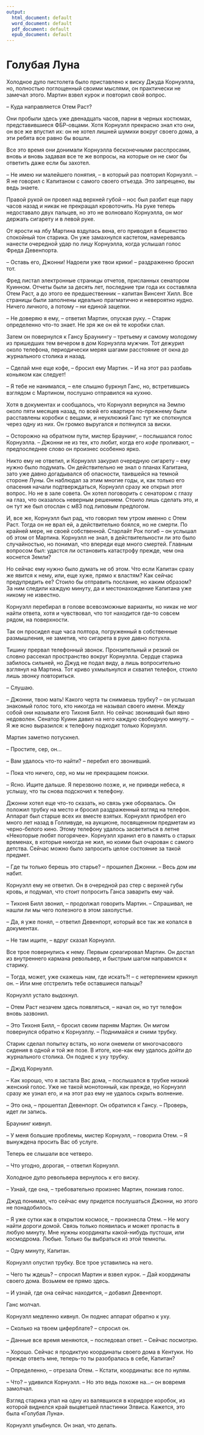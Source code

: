 ```yaml
---
output:
  html_document: default
  word_document: default
  pdf_document: default
  epub_document: default
---
```


# Голубая Луна {#23}

Холодное дуло пистолета было приставлено к виску Джуда Корнуэлла, но, полностью поглощенный своими мыслями, он практически не замечал этого. Мартин взвел курок и повторил свой вопрос.

– Куда направляется Отем Раст?

Они пробыли здесь уже двенадцать часов, парни в черных костюмах, представившиеся ФБР-овцами. Хотя Корнуэлл прекрасно знал кто они, он все же впустил их: он не хотел лишней шумихи вокруг своего дома, а эти ребята все равно бы вошли.

Все это время они донимали Корнуэлла бесконечными расспросами, вновь и вновь задавая все те же вопросы, на которые он не смог бы ответить даже если бы захотел.

– Не имею ни малейшего понятия, – в который раз повторил Корнуэлл. – Я не говорил с Капитаном с самого своего отъезда. Это запрещено, вы ведь знаете.

Правой рукой он провел над верхней губой – нос был разбит еще пару часов назад и никак не прекращал кровоточить. На руке теперь недоставало двух пальцев, но это не волновало Корнуэлла, он мог держать сигарету и в левой руке.

От ярости на лбу Мартина вздулась вена, его приводил в бешенство спокойный тон старика. Он уже замахнулся кастетом, намереваясь нанести очередной удар по лицу Корнуэлла, когда услышал голос Фреда Девенпорта.

– Оставь его, Джонни! Надоели уже твои крики! – раздраженно бросил тот.

Фред листал электронные страницы отчетов, присланных сенатором Куинном. Отчеты были за десять лет, последние три года их составляла Отем Раст, а до этого ее предшественник – капитан Винсент Хилл. Все страницы были заполнены идеально прагматично и невероятно нудно. Ничего личного, а потому – ни единой зацепки.

– Не доверяю я ему, – ответил Мартин, опуская руку. – Старик определенно что-то знает. Не зря же он ей те коробки слал.

Затем он повернулся к Гансу Браунингу – третьему и самому молодому из пришедших тем вечером в дом Корнуэлла мужчин. Тот дежурил около телефона, периодически меряя шагами расстояние от окна до журнального столика и назад.

– Сделай мне еще кофе, – бросил ему Мартин. – И на этот раз разбавь коньяком как следует!

– Я тебе не нанимался, – еле слышно буркнул Ганс, но, встретившись взглядом с Мартином, послушно отправился на кухню.

Хотя в документах и сообщалось, что Корнуэлл вернулся на Землю около пяти месяцев назад, по всей его квартире по-прежнему были расставлены коробки с вещами, и неуклюжий Ганс тут же споткнулся через одну из них. Он громко выругался и потянулся за виски.

– Осторожно на обратном пути, мистер Браунинг, – послышался голос Корнуэлла. – Джонни не из тех, кто любит, когда его _кофе_ проливают, – предпоследнее слово он произнес особенно ярко.

Никто ему не ответил, и Корнуэлл закурил очередную сигарету – ему нужно было подумать. Он действительно не знал о планах Капитана, зато уже давно догадывался об опасности, таившейся на темной стороне Луны. Он наблюдал за этим многие годы, и, как только его опасения начали подтверждаться, Корнуэлл сразу же открыл этот вопрос. Но не в зале совета. Он хотел поговорить с сенатором с глазу на глаз, что оказалось неверным решением. Стоило лишь сделать это, и он тут же был отослан с м83 под липовым предлогом.

И, все же, Корнуэлл был рад, что говорил тем утром именно с Отем Раст. Тогда он не врал ей, а действительно боялся, но не смерти. По крайней мере, не своей собственной. Старлайт Рок погиб – он услышал об этом от Мартина. Корнуэлл не знал, в действительности ли это было случайностью, но понимал, что впереди еще много смертей. Главным вопросом был: удастся ли остановить катастрофу прежде, чем она коснется Земли?

Но сейчас ему нужно было думать не об этом. Что если Капитан сразу же явится к нему, или, еще хуже, прямо к властям? Как сейчас предупредить ее? Стоило бы отправить послание, но каким образом? За ним следили каждую минуту, да и местонахождение Капитана уже никому не известно.

Корнуэлл перебирал в голове всевозможные варианты, но никак не мог найти ответа, хотя и чувствовал, что тот находится где-то совсем рядом, на поверхности.

Так он просидел еще часа полтора, погруженный в собственные размышления, не заметив, что сигарета в руке давно потухла.

Тишину прервал телефонный звонок. Пронзительный и резкий он словно рассекал пространство вокруг Корнуэлла. Сердце старика забилось сильней, но Джуд не подал виду, а лишь вопросительно взглянул на Мартина. Тот криво ухмыльнулся и схватил телефон, стоило лишь звонку повториться.

– Слушаю.

– Джонни, твою мать! Какого черта ты снимаешь трубку? – он услышал знакомый голос того, кто никогда не называл своего имени. Между собой они называли его Тихоня Билл. Но сейчас звонивший был явно недоволен. Сенатор Куинн давил на него каждую свободную минуту. – Я же ясно выразился: к телефону подходит только Корнуэлл.

Мартин заметно потускнел.

– Простите, сер, он…

– Вам удалось что-то найти? – перебил его звонивший.

– Пока что ничего, сер, но мы не прекращаем поиски.

– Ясно. Ищите дальше. Я перезвоню позже, и, не приведи небеса, я услышу, что ты снова подскочил к телефону.

Джонни хотел еще что-то сказать, но связь уже оборвалась. Он положил трубку на место и бросил раздраженный взгляд на телефон. Аппарат был старше всех их вместе взятых. Корнуэлл приобрел его много лет назад в Голливуде, на аукционе, посвященном предметам из черно-белого кино. Этому телефону удалось засветиться в летне «Некоторые любят погорячее». Корнуэлл хранил его в память о старых временах, в которые никогда не жил, но коими был очарован с самого детства. Сейчас можно было запросить целое состояние за такой предмет.

– Где ты только берешь это старье? – прошипел Джонни. – Весь дом им набит.

Корнуэлл ему не ответил. Он в очередной раз стер с верхней губы кровь, и подумал, что стоит попросить Ганса заварить ему чай.

– Тихоня Билл звонил, – продолжал говорить Мартин. – Спрашивал, не нашли ли мы чего полезного в этом захолустье.

– Да, я уже понял, – ответил Девенпорт, который все так же копался в документах.

– Не там ищите, – вдруг сказал Корнуэлл.

Все трое повернулись к нему. Первым среагировал Мартин. Он достал из внутреннего кармана револьвер, и быстрым шагом направился к старику.

– Тогда, может, уже скажешь нам, где искать?! – с нетерпением крикнул он. – Или мне отстрелить тебе оставшиеся пальцы?

Корнуэлл устало выдохнул.

– Отем Раст незачем здесь появляться, – начал он, но тут телефон вновь зазвонил.

– Это Тихоня Билл, – бросил своим парням Мартин. Он мигом повернулся обратно к Корнуэллу. – Поднимайся и сними трубку.

Старик сделал попытку встать, но ноги онемели от многочасового сидения в одной и той же позе. В итоге, кое-как ему удалось дойти до журнального столика. Он поднес к уху трубку.

– Джуд Корнуэлл.

– Как хорошо, что я застала Вас дома, – послышался в трубке низкий женский голос. Уже не такой монотонный, как прежде, но Корнуэлл сразу же узнал его, и на этот раз ему не удалось скрыть волнение.

– Это она, – прошептал Девенпорт. Он обратился к Гансу. – Проверь, идет ли запись.

Браунинг кивнул.

– У меня большие проблемы, мистер Корнуэлл, – говорила Отем. – Я вынуждена просить Вас об услуге.

Теперь ее слышали все четверо.

– Что угодно, дорогая, – ответил Корнуэлл.

Холодное дуло револьвера вернулось к его виску.

– Узнай, где она, – требовательно произнес Мартин, понизив голос.

Джуд понимал, что сейчас ему придется послушаться Джонни, но этого не понадобилось.

– Я уже сутки как в открытом космосе, – произнесла Отем. – Не могу найти дороги домой. Связь только появилась и может пропасть в любую минуту. Мне нужны координаты какой-нибудь пустоши, или космодрома. Любые. Только бы выбраться из этой темноты.

– Одну минуту, Капитан.

Корнуэлл опустил трубку. Все трое уставились на него.

– Чего ты ждешь? – спросил Мартин и взвел курок. – Дай координаты своего дома. Возьмем ее прямо здесь.

– И узнай, где она сейчас находится, – добавил Девенпорт.

Ганс молчал.

Корнуэлл медленно кивнул. Он поднес аппарат обратно к уху.

– Сколько на твоем циферблате? – спросил он.

– Данные все время меняются, – последовал ответ. – Сейчас посмотрю.

– Хорошо. Сейчас я продиктую координаты своего дома в Кентуки. Но прежде ответь мне, теперь-то ты разобралась в себе, Капитан?

– Определенно, – отрезала Отем. – Кстати, координаты: все по нулям.

– Что? – удивился Корнуэлл. – Но это ведь похоже на…– он вовремя замолчал.

Взгляд старика упал на одну из валявшихся в коридоре коробок, из которой виднелся край выцветшей пластинки Элвиса. Кажется, это была «Голубая Луна».

Корнуэлл улыбнулся. Он знал, что делать.